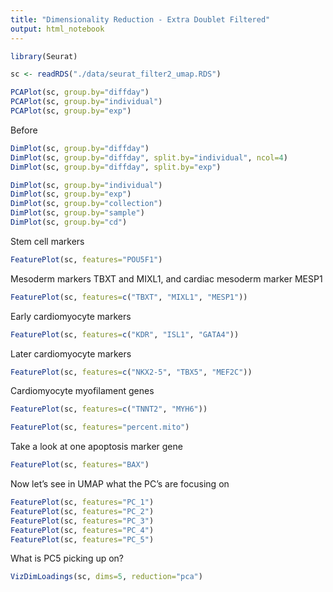 ```yaml
---
title: "Dimensionality Reduction - Extra Doublet Filtered"
output: html_notebook
---
```

```r
library(Seurat)
```

```r
sc <- readRDS("./data/seurat_filter2_umap.RDS")
```

```r
PCAPlot(sc, group.by="diffday")
PCAPlot(sc, group.by="individual")
PCAPlot(sc, group.by="exp")
```

Before
```r
DimPlot(sc, group.by="diffday")
DimPlot(sc, group.by="diffday", split.by="individual", ncol=4)
DimPlot(sc, group.by="diffday", split.by="exp")
```

```r
DimPlot(sc, group.by="individual")
DimPlot(sc, group.by="exp")
DimPlot(sc, group.by="collection")
DimPlot(sc, group.by="sample")
DimPlot(sc, group.by="cd")
```

Stem cell markers
```r
FeaturePlot(sc, features="POU5F1")
```

Mesoderm markers TBXT and MIXL1, and cardiac mesoderm marker MESP1
```r
FeaturePlot(sc, features=c("TBXT", "MIXL1", "MESP1"))
```

Early cardiomyocyte markers
```r
FeaturePlot(sc, features=c("KDR", "ISL1", "GATA4"))
```

Later cardiomyocyte markers
```r
FeaturePlot(sc, features=c("NKX2-5", "TBX5", "MEF2C"))
```

Cardiomyocyte myofilament genes
```r
FeaturePlot(sc, features=c("TNNT2", "MYH6"))
```

```r
FeaturePlot(sc, features="percent.mito")
```

Take a look at one apoptosis marker gene
```r
FeaturePlot(sc, features="BAX")
```

Now let's see in UMAP what the PC's are focusing on
```r
FeaturePlot(sc, features="PC_1")
FeaturePlot(sc, features="PC_2")
FeaturePlot(sc, features="PC_3")
FeaturePlot(sc, features="PC_4")
FeaturePlot(sc, features="PC_5")
```

What is PC5 picking up on?
```r
VizDimLoadings(sc, dims=5, reduction="pca")
```